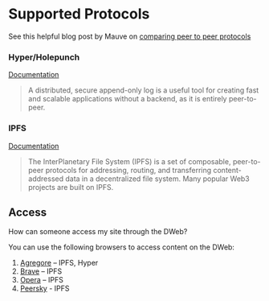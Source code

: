 # Supported Protocols
See this helpful blog post by Mauve on [comparing peer to peer protocols](https://blog.mauve.moe/posts/protocol-comparisons)

### Hyper/Holepunch
[Documentation](https://docs.holepunch.to/)

> A distributed, secure append-only log is a useful tool for creating fast and scalable applications without a backend, as it is entirely peer-to-peer.

### IPFS
[Documentation](https://docs.ipfs.tech/)

> The InterPlanetary File System (IPFS) is a set of composable, peer-to-peer protocols for addressing, routing, and transferring content-addressed data in a decentralized file system. Many popular Web3 projects are built on IPFS.

## Access
How can someone access my site through the DWeb?

You can use the following browsers to access content on the DWeb:
1. [Agregore](https://agregore.mauve.moe/) – IPFS, Hyper
2. [Brave](https://brave.com/) – IPFS
3. [Opera](https://www.opera.com/) – IPFS
4. [Peersky](https://peersky.p2plabs.xyz/) - IPFS
